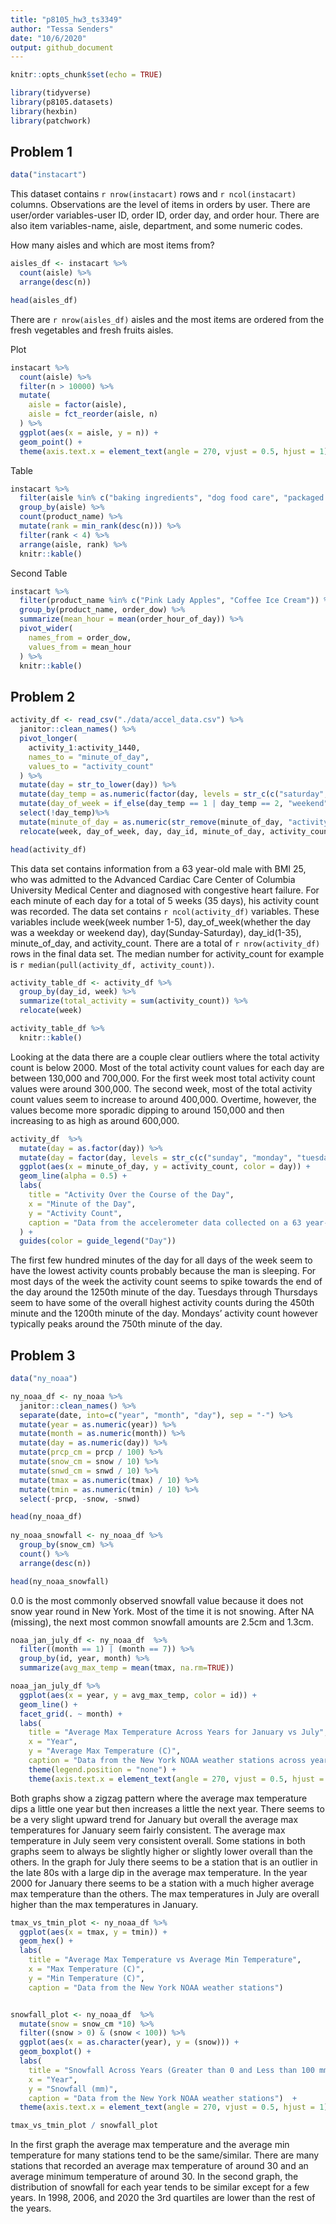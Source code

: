 ```yaml
---
title: "p8105_hw3_ts3349"
author: "Tessa Senders"
date: "10/6/2020"
output: github_document
---
```


```r
knitr::opts_chunk$set(echo = TRUE)
```

```r
library(tidyverse)
library(p8105.datasets)
library(hexbin)
library(patchwork)
```

## Problem 1


```r
data("instacart")
```
This dataset contains `r nrow(instacart)` rows and `r ncol(instacart)` columns.  Observations are the level of items in orders by user.  There are user/order variables-user ID, order ID, order day, and order hour.  There are also item variables-name, aisle, department, and some numeric codes.



How many aisles and which are most items from?

```r
aisles_df <- instacart %>%
  count(aisle) %>%
  arrange(desc(n))

head(aisles_df)
```
There are `r nrow(aisles_df)` aisles and the most items are ordered from the fresh vegetables and fresh fruits aisles. 


Plot

```r
instacart %>%
  count(aisle) %>%
  filter(n > 10000) %>%
  mutate(
    aisle = factor(aisle),
    aisle = fct_reorder(aisle, n)
  ) %>%
  ggplot(aes(x = aisle, y = n)) +
  geom_point() +
  theme(axis.text.x = element_text(angle = 270, vjust = 0.5, hjust = 1))
```

Table

```r
instacart %>%
  filter(aisle %in% c("baking ingredients", "dog food care", "packaged vegetables fruits")) %>%
  group_by(aisle) %>%
  count(product_name) %>%
  mutate(rank = min_rank(desc(n))) %>%
  filter(rank < 4) %>%
  arrange(aisle, rank) %>%
  knitr::kable()

```

Second Table

```r
instacart %>%
  filter(product_name %in% c("Pink Lady Apples", "Coffee Ice Cream")) %>%
  group_by(product_name, order_dow) %>%
  summarize(mean_hour = mean(order_hour_of_day)) %>%
  pivot_wider(
    names_from = order_dow,
    values_from = mean_hour
  ) %>%
  knitr::kable()

```


## Problem 2


```r
activity_df <- read_csv("./data/accel_data.csv") %>%
  janitor::clean_names() %>%
  pivot_longer(
    activity_1:activity_1440,
    names_to = "minute_of_day", 
    values_to = "activity_count"
  ) %>%
  mutate(day = str_to_lower(day)) %>%
  mutate(day_temp = as.numeric(factor(day, levels = str_c(c("saturday", "sunday", "monday", "tuesday", "wednesday", "thursday", "friday"))))) %>%
  mutate(day_of_week = if_else(day_temp == 1 | day_temp == 2, "weekend", "weekday")) %>%
  select(!day_temp)%>%
  mutate(minute_of_day = as.numeric(str_remove(minute_of_day, "activity_"))) %>%
  relocate(week, day_of_week, day, day_id, minute_of_day, activity_count)

head(activity_df)  
```
This data set contains information from a 63 year-old male with BMI 25, who was admitted to the Advanced Cardiac Care Center of Columbia University Medical Center and diagnosed with congestive heart failure.  For each minute of each day for a total of 5 weeks (35 days), his activity count was recorded.  The data set contains `r ncol(activity_df)` variables.  These variables include week(week number 1-5), day_of_week(whether the day was a weekday or weekend day), day(Sunday-Saturday), day_id(1-35), minute_of_day, and activity_count.  There are a total of `r nrow(activity_df)` rows in the final data set.  The median number for activity_count for example is `r median(pull(activity_df, activity_count))`.  


```r
activity_table_df <- activity_df %>% 
  group_by(day_id, week) %>%
  summarize(total_activity = sum(activity_count)) %>%
  relocate(week)

activity_table_df %>%
  knitr::kable()
```
Looking at the data there are a couple clear outliers where the total activity count is below 2000.  Most of the total activity count values for each day are between 130,000 and 700,000.  For the first week most total activity count values were around 300,000.  The second week, most of the total activity count values seem to increase to around 400,000.  Overtime, however, the values become more sporadic dipping to around 150,000 and then increasing to as high as around 600,000.


```r
activity_df  %>% 
  mutate(day = as.factor(day)) %>%
  mutate(day = factor(day, levels = str_c(c("sunday", "monday", "tuesday", "wednesday", "thursday", "friday", "saturday")))) %>%
  ggplot(aes(x = minute_of_day, y = activity_count, color = day)) + 
  geom_line(alpha = 0.5) + 
  labs(
    title = "Activity Over the Course of the Day",
    x = "Minute of the Day",
    y = "Activity Count",
    caption = "Data from the accelerometer data collected on a 63 year-old male with BMI 25"
  ) +
  guides(color = guide_legend("Day"))
```
The first few hundred minutes of the day for all days of the week seem to have the lowest activity counts probably because the man is sleeping.  For most days of the week the activity count seems to spike towards the end of the day around the 1250th minute of the day.  Tuesdays through Thursdays seem to have some of the overall highest activity counts during the 450th minute and the 1200th minute of the day.  Mondays' activity count however typically peaks around the 750th minute of the day.


## Problem 3


```r
data("ny_noaa")
```


```r
ny_noaa_df <- ny_noaa %>%
  janitor::clean_names() %>%
  separate(date, into=c("year", "month", "day"), sep = "-") %>%
  mutate(year = as.numeric(year)) %>%
  mutate(month = as.numeric(month)) %>%
  mutate(day = as.numeric(day)) %>%
  mutate(prcp_cm = prcp / 100) %>%
  mutate(snow_cm = snow / 10) %>%
  mutate(snwd_cm = snwd / 10) %>%
  mutate(tmax = as.numeric(tmax) / 10) %>%
  mutate(tmin = as.numeric(tmin) / 10) %>%
  select(-prcp, -snow, -snwd) 

head(ny_noaa_df)
 
ny_noaa_snowfall <- ny_noaa_df %>%
  group_by(snow_cm) %>%
  count() %>%
  arrange(desc(n))

head(ny_noaa_snowfall)


```
0.0 is the most commonly observed snowfall value because it does not snow year round in New York.  Most of the time it is not snowing.  After NA (missing), the next most common snowfall amounts are 2.5cm and 1.3cm.


```r
noaa_jan_july_df <- ny_noaa_df  %>% 
  filter((month == 1) | (month == 7)) %>%
  group_by(id, year, month) %>%
  summarize(avg_max_temp = mean(tmax, na.rm=TRUE))

noaa_jan_july_df %>%
  ggplot(aes(x = year, y = avg_max_temp, color = id)) + 
  geom_line() + 
  facet_grid(. ~ month) +
  labs(
    title = "Average Max Temperature Across Years for January vs July",
    x = "Year",
    y = "Average Max Temperature (C)",
    caption = "Data from the New York NOAA weather stations across years for January and July ") +
    theme(legend.position = "none") +
    theme(axis.text.x = element_text(angle = 270, vjust = 0.5, hjust = 1))
```
Both graphs show a zigzag pattern where the average max temperature dips a little one year but then increases a little the next year.  There seems to be a very slight upward trend for January but overall the average max temperatures for January seem fairly consistent.  The average max temperature in July seem very consistent overall.  Some stations in both graphs seem to always be slightly higher or slightly lower overall than the others.  In the graph for July there seems to be a station that is an outlier in the late 80s with a large dip in the average max temperature.  In the year 2000 for January there seems to be a station with a much higher average max temperature than the others.  The max temperatures in July are overall higher than the max temperatures in January.


```r
tmax_vs_tmin_plot <- ny_noaa_df %>%
  ggplot(aes(x = tmax, y = tmin)) + 
  geom_hex() + 
  labs(
    title = "Average Max Temperature vs Average Min Temperature",
    x = "Max Temperature (C)",
    y = "Min Temperature (C)",
    caption = "Data from the New York NOAA weather stations") 


snowfall_plot <- ny_noaa_df  %>% 
  mutate(snow = snow_cm *10) %>%
  filter((snow > 0) & (snow < 100)) %>%
  ggplot(aes(x = as.character(year), y = (snow))) + 
  geom_boxplot() + 
  labs(
    title = "Snowfall Across Years (Greater than 0 and Less than 100 mm)",
    x = "Year",
    y = "Snowfall (mm)",
    caption = "Data from the New York NOAA weather stations")  +
  theme(axis.text.x = element_text(angle = 270, vjust = 0.5, hjust = 1))

tmax_vs_tmin_plot / snowfall_plot

```
In the first graph the average max temperature and the average min temperature for many stations tend to be the same/similar.  There are many stations that recorded an average max temperature of around 30 and an average minimum temperature of around 30.  In the second graph, the distribution of snowfall for each year tends to be similar except for a few years.  In 1998, 2006, and 2020 the 3rd quartiles are lower than the rest of the years.










